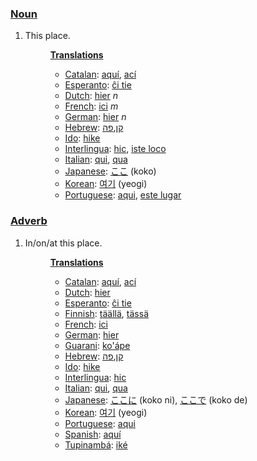 ===[[Noun]]===
#This place.
#:'''[[Translation]]s'''
#:*[[Catalan]]: [[aquí]], [[ací]]
#:*[[Esperanto]]: [[ĉi tie]]
#:*[[Dutch]]: [[hier]] ''n''
#:*[[French]]: [[ici]] ''m''
#:*[[German]]: [[hier]] ''n''
#:*[[Hebrew]]: [[קן]],[[פה]]
#:*[[Ido]]: [[hike]]
#:*[[Interlingua]]: [[hic]], [[iste loco]]
#:*[[Italian]]: [[qui]], [[qua]]
#:*[[Japanese]]: [[ここ]] (koko)
#:*[[Korean]]: [[여기]] (yeogi)
#:*[[Portuguese]]: [[aqui]], [[este lugar]]


===[[Adverb]]===
#In/on/at this place.
#:'''[[Translation]]s'''
#:*[[Catalan]]: [[aquí]], [[ací]]
#:*[[Dutch]]: [[hier]]
#:*[[Esperanto]]: [[ĉi tie]]
#:*[[Finnish]]: [[täällä]], [[tässä]]
#:*[[French]]: [[ici]]
#:*[[German]]: [[hier]]
#:*[[Guarani]]: [[ko'ápe]]
#:*[[Hebrew]]: [[קן]],[[פה]]
#:*[[Ido]]: [[hike]]
#:*[[Interlingua]]: [[hic]]
#:*[[Italian]]: [[qui]], [[qua]]
#:*[[Japanese]]: [[ここ]]に (koko ni), [[ここ]]で (koko de)
#:*[[Korean]]: [[여기]] (yeogi)
#:*[[Portuguese]]: [[aqui]]
#:*[[Spanish]]: [[aquí]]
#:*[[Tupinambá]]: [[iké]]